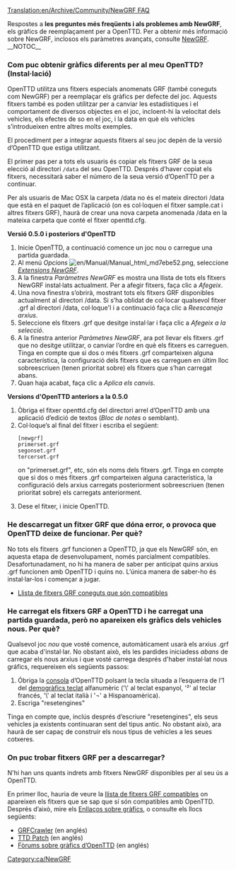 [[Translation:en/Archive/Community/NewGRF FAQ]]

Respostes a '''les preguntes més freqüents i als problemes amb NewGRF''', els gràfics de reemplaçament per a OpenTTD. Per a obtenir més informació sobre NewGRF, inclosos els paràmetres avançats, consulte [[ca/NewGRF|NewGRF]].
__NOTOC__
===Com puc obtenir gràfics diferents per al meu OpenTTD? (Instal·lació)===
OpenTTD utilitza uns fitxers especials anomenats GRF (també coneguts com NewGRF) per a reemplaçar els gràfics per defecte del joc. Aquests fitxers també es poden utilitzar per a canviar les estadístiques i el comportament de diversos objectes en el joc, incloent-hi la velocitat dels vehicles, els efectes de so en el joc, i la data en què els vehicles s’introdueixen entre altres molts exemples.

El procediment per a integrar aquests fitxers al seu joc depèn de la versió d’OpenTTD que estiga utilitzant.

El primer pas per a tots els usuaris és copiar els fitxers GRF de la seua elecció al directori <code>/data</code> del seu OpenTTD. Després d’haver copiat els fitxers, necessitarà saber el número de la seua versió d’OpenTTD per a continuar.

Per als usuaris de Mac OSX la carpeta /data no és el mateix directori /data que està en el paquet de l’aplicació (on es col·loquen el fitxer sample.cat i altres fitxers GRF), haurà de crear una nova carpeta anomenada /data en la mateixa carpeta que conté el fitxer openttd.cfg.

'''Versió 0.5.0 i posteriors d'OpenTTD'''
# Inicie OpenTTD, a continuació comence un joc nou o carregue una partida guardada.
# Al menú ''Opcions'' [[File:en/Manual/Manual html md7ebe52.png]], seleccione ''[[ca/NewGRF#activar-fitxers-newgrf|Extensions NewGRF]]''.
# A la finestra ''Paràmetres NewGRF'' es mostra una llista de tots els fitxers NewGRF instal·lats actualment. Per a afegir fitxers, faça clic a ''Afegeix''.
# Una nova finestra s’obrirà, mostrant tots els fitxers GRF disponibles actualment al directori /data. Si s’ha oblidat de col·locar qualsevol fitxer .grf al directori /data, col·loque'l i a continuació faça clic a ''Reescaneja arxius''.
# Seleccione els fitxers .grf que desitge instal·lar i faça clic a ''Afegeix a la selecció''.
# A la finestra anterior ''Paràmetres NewGRF'', ara pot llevar els fitxers .grf que no desitge utilitzar, o canviar l’ordre en què els fitxers es carreguen. Tinga en compte que si dos o més fitxers .grf comparteixen alguna característica, la configuració dels fitxers que es carreguen en últim lloc sobreescriuen (tenen prioritat sobre) els fitxers que s’han carregat abans.
# Quan haja acabat, faça clic a ''Aplica els canvis''.

'''Versions d'OpenTTD anteriors a la 0.5.0'''
<ol>
<li>Òbriga el fitxer openttd.cfg del directori arrel d’OpenTTD amb una aplicació d’edició de textos (''Bloc de notes'' o semblant).
<li>Col·loque’s al final del fitxer i escriba el següent:<pre>
[newgrf]
primerset.grf
segonset.grf
tercerset.grf
</pre>on "primerset.grf", etc, són els noms dels fitxers .grf. Tinga en compte que si dos o més fitxers .grf comparteixen alguna característica, la configuració dels arxius carregats posteriorment sobreescriuen (tenen prioritat sobre) els carregats anteriorment.
<li>Dese el fitxer, i inicie OpenTTD.
</ol>

===He descarregat un fitxer GRF que dóna error, o provoca que OpenTTD deixe de funcionar. Per què?===
No tots els fitxers .grf funcionen a OpenTTD, ja que els NewGRF són, en aquesta etapa de desenvolupament, només parcialment compatibles. Desafortunadament, no hi ha manera de saber per anticipat quins arxius .grf funcionen amb OpenTTD i quins no. L’única manera de saber-ho és instal·lar-los i començar a jugar.
* [[en/Lista NewGRF/És|Llista de fitxers GRF coneguts que són compatibles]]

===He carregat els fitxers GRF a OpenTTD i he carregat una partida guardada, però no apareixen els gràfics dels vehicles nous. Per què?===
Qualsevol joc ''nou'' que vosté comence, automàticament usarà els arxius .grf que acaba d'instal·lar.  No obstant això, els les pardides iniciadess ''abans'' de carregar els nous arxius i que vosté carrega després d'haber instal·lat nous gráfics, requereixen els següents passos:
# Óbriga la [[ca/Consola|consola]] d’OpenTTD polsant la tecla situada a l’esquerra de l’1 del [https://www.wikipedia.org/wiki/ca:Teclat_d'ordinador#Teclats demogràfics teclat] alfanumèric ('\' al teclat espanyol, '²' al teclar francés, '\' al teclat italià i '¬' a Hispanoamèrica).
# Escriga "resetengines"

Tinga en compte que, inclús després d’escriure "resetengines", els seus vehicles ja existents continuaran sent del tipus antic. No obstant això, ara haurà de ser capaç de construir els nous tipus de vehicles a les seues cotxeres.

===On puc trobar fitxers GRF per a descarregar?===
N'hi han uns quants indrets amb fitxers NewGRF disponibles per al seu ús a OpenTTD.

En primer lloc, hauria de veure la [[ca/Llista NewGRF|llista de fitxers GRF compatibles]] on apareixen els fitxers que se sap que sí són compatibles amb OpenTTD. Després d’això, mire els [[ca/Enllaços#enllacos-sobre-grafics|Enllaços sobre gràfics]], o consulte els llocs següents:
* [http://grfcrawler.tt-forums.net/ GRFCrawler] (en anglés)
* [http://www.ttdpatch.net/newgrf.html TTD Patch] (en anglés)
* [http://www.tt-forums.net/viewforum.php?f=36 Fòrums sobre gràfics d’OpenTTD] (en anglés)


{{ca/Navbox NewGRF}}

[[Category:ca/NewGRF]]
